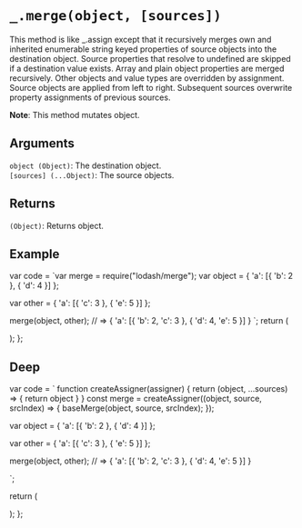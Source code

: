 # `_.merge(object, [sources])`

This method is like _.assign except that it recursively merges own and inherited enumerable string keyed properties of source objects into the destination object. Source properties that resolve to undefined are skipped if a destination value exists. Array and plain object properties are merged recursively. Other objects and value types are overridden by assignment. Source objects are applied from left to right. Subsequent sources overwrite property assignments of previous sources.

**Note**: This method mutates object.

## Arguments

`object (Object)`: The destination object.  
`[sources] (...Object)`: The source objects.

## Returns

`(Object)`: Returns object.

## Example


  var code = `var merge = require("lodash/merge");
var object = {
  'a': [{ 'b': 2 }, { 'd': 4 }]
};
 
var other = {
  'a': [{ 'c': 3 }, { 'e': 5 }]
};
 
merge(object, other);
// => { 'a': [{ 'b': 2, 'c': 3 }, { 'd': 4, 'e': 5 }] }
`;
  return (
    <div>
      <Embed source={code} />
    </div>
  );
};

<Demo />

## Deep

  var code = `
function createAssigner(assigner) {
  return (object, ...sources) => {
    return object
  }
}
const merge = createAssigner((object, source, srcIndex) => {
    baseMerge(object, source, srcIndex);
});

var object = {
  'a': [{ 'b': 2 }, { 'd': 4 }]
};
 
var other = {
  'a': [{ 'c': 3 }, { 'e': 5 }]
};
 
merge(object, other);
// => { 'a': [{ 'b': 2, 'c': 3 }, { 'd': 4, 'e': 5 }] }

`;

return (

<div>
  <Embed source={code} />
</div>
); 
};

<DeepDemo />
